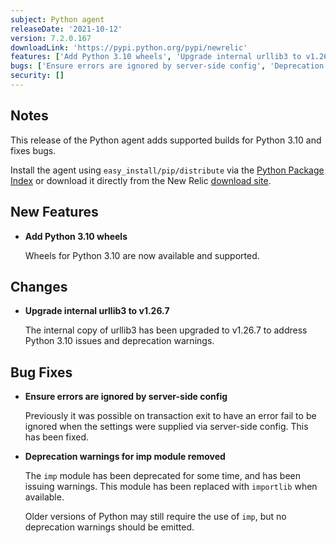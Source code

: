 ```yaml
---
subject: Python agent
releaseDate: '2021-10-12'
version: 7.2.0.167
downloadLink: 'https://pypi.python.org/pypi/newrelic'
features: ['Add Python 3.10 wheels', 'Upgrade internal urllib3 to v1.26.7']
bugs: ['Ensure errors are ignored by server-side config', 'Deprecation warnings for imp module removed']
security: []
---
```


## Notes

This release of the Python agent adds supported builds for Python 3.10 and fixes bugs.

Install the agent using `easy_install/pip/distribute` via the [Python Package Index](https://pypi.python.org/pypi/newrelic) or download it directly from the New Relic [download site](https://download.newrelic.com/python_agent/release).

## New Features

* **Add Python 3.10 wheels**

  Wheels for Python 3.10 are now available and supported.

## Changes

* **Upgrade internal urllib3 to v1.26.7**

  The internal copy of urllib3 has been upgraded to v1.26.7 to address Python 3.10 issues and deprecation warnings.

## Bug Fixes

* **Ensure errors are ignored by server-side config**

  Previously it was possible on transaction exit to have an error fail to be ignored when the settings were supplied via server-side config. This has been fixed.

* **Deprecation warnings for imp module removed**

  The `imp` module has been deprecated for some time, and has been issuing warnings. This module has been replaced with `importlib` when available.

  Older versions of Python may still require the use of `imp`, but no deprecation warnings should be emitted.
